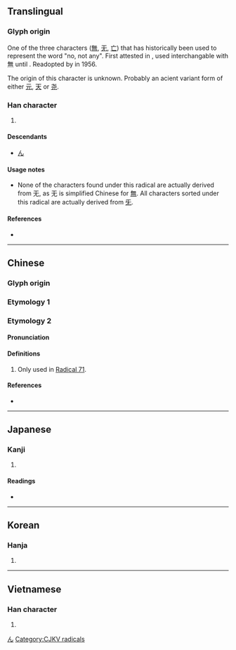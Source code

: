{{character info/new}}
{{also|無}}
==Translingual==
{{stroke order|type=animate}}

===Glyph origin===
{{Han etym}}
One of the three characters ([[無]], [[无]], [[亡]]) that has historically been used to represent the word "no, not any". First attested in {{w|Warring States period}}, used interchangable with 無 until {{w|Tang Dynasty}}. Readopted by {{w|People's Republic of China|PRC}} in 1956.

The origin of this character is unknown. Probably an acient variant form of either [[元]], [[天]] or [[尧]].

===Han character===
{{Han char|rn=71|rad=无|as=00|sn=4|four=|canj=MKU}}

# {{mul-kangxi radical-def}}

====Descendants====
* [[ん]]

====Usage notes====
* None of the characters found under this radical are actually derived from 无, as 无 is simplified Chinese for [[無]]. All characters sorted under this radical are actually derived from [[旡]].

====References====
* {{Han ref|kx=0485.230|dkj=13716|dj=0847.260|hdz=21147.120|uh=65E0|ud=26080}}

[[Category:Han characters from which hiragana were derived|ん]]

----

==Chinese==

===Glyph origin===
{{Han etym}}

===Etymology 1===
{{zh-see|無|sv}}

===Etymology 2===
{{zh-forms}}

====Pronunciation====
{{zh-pron
|m=wú
}}

====Definitions====
{{zh-hanzi}}

# Only used in [[index:Chinese radical/无|Radical 71]].

====References====
* {{R:twedu|N00056}}

----

==Japanese==

===Kanji===
{{ja-kanji|grade=|rs=无00}}

# {{alternative form of|無|lang=ja}}

====Readings====
* {{ja-readings|on=[[ぶ]] (bu), [[む]] (mu)|kun=[[ない]] (nai)}}

----

==Korean==

===Hanja===
{{ko-hanja|hangeul=무|eumhun=|rv=mu|mr=mu|y=mu}}

# {{defn|lang=ko|sort=无00}}

----

==Vietnamese==

===Han character===
{{vi-hantu|[[vô]]|rs=无00}}

# {{defn|lang=vi|sort=无00}}

[[Category:CJKV radicals]]